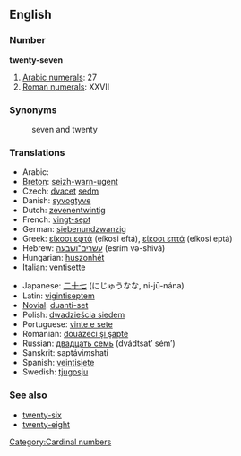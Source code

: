 ==English==

=== Number ===
'''twenty-seven'''

#[[w:Arabic numerals|Arabic numerals]]: 27
#[[w:Roman numerals|Roman numerals]]: XXVII

=== Synonyms ===
:seven and twenty

=== Translations ===
{{top}}
*Arabic: {{ARchar|[[ستعة وعشرين]]}} {{Unicode|(sábʕa w-ʕišrí:n)}}
*[[Breton]]: [[seizh-warn-ugent]]
*Czech: [[dvacet]] [[sedm]]
*Danish: [[syvogtyve]]
*Dutch: [[zevenentwintig]]
*French: [[vingt-sept]] {{m}}
*German: [[siebenundzwanzig]]
*Greek: [[είκοσι εφτά]] (eíkosi eftá), [[είκοσι επτά]] (eíkosi eptá)
*Hebrew: [[עשרים־ושבעה]] (esrím və-shivá)
*Hungarian: [[huszonhét]]
*Italian: [[ventisette]] {{m}}
{{mid}}
*Japanese: [[二十七]] (にじゅうなな, ni-jū-nána)
*Latin: [[vigintiseptem]]
*[[Novial]]: [[duanti-set]]
*Polish: [[dwadzieścia siedem]]
*Portuguese: [[vinte e sete]] {{m}}
*Romanian: [[douăzeci şi şapte]]
*Russian: [[двадцать семь]] (dvádtsat’ sém’)
*Sanskrit: saptávi''m''shati
*Spanish: [[veintisiete]]
*Swedish: [[tjugosju]]
{{bottom}}

=== See also ===
*[[twenty-six]]
*[[twenty-eight]]

[[Category:Cardinal numbers]]